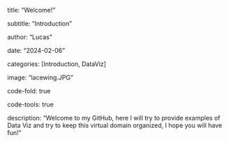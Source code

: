 title: “Welcome!”

subtitle: “Introduction”

author: “Lucas”

date: “2024-02-06”

categories: [Introduction, DataViz]

image: “lacewing.JPG"

code-fold: true

code-tools: true

description: “Welcome to my GitHub, here I will try to provide examples of Data Viz and try to keep this virtual domain organized, I hope you will have fun!”